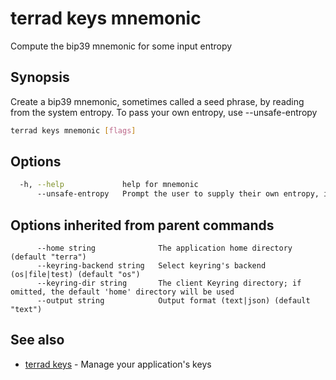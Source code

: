 # terrad keys mnemonic

Compute the bip39 mnemonic for some input entropy

## Synopsis

Create a bip39 mnemonic, sometimes called a seed phrase, by reading from the system entropy. To pass your own entropy, use --unsafe-entropy

```sh Terrad
terrad keys mnemonic [flags]
```

## Options

```sh Terrad
  -h, --help             help for mnemonic
      --unsafe-entropy   Prompt the user to supply their own entropy, instead of relying on the system
```

## Options inherited from parent commands

```
      --home string              The application home directory (default "terra")
      --keyring-backend string   Select keyring's backend (os|file|test) (default "os")
      --keyring-dir string       The client Keyring directory; if omitted, the default 'home' directory will be used
      --output string            Output format (text|json) (default "text")
```

## See also

* [terrad keys](terrad_keys.mdx)	 - Manage your application's keys



